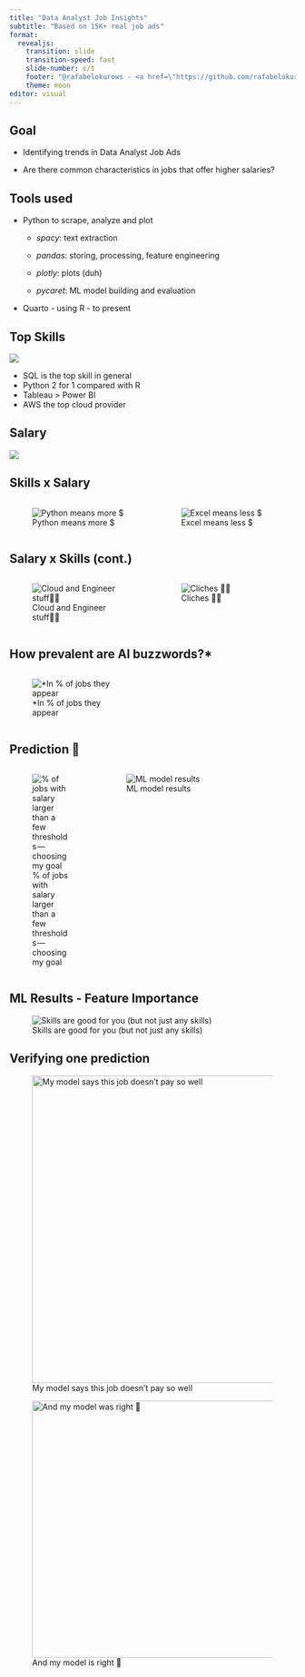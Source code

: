 ---
title: "Data Analyst Job Insights"
subtitle: "Based on 15K+ real job ads"
format: 
  revealjs:
    transition: slide
    transition-speed: fast
    slide-number: c/t
    footer: "@rafabelokurows - <a href=\"https://github.com/rafabelokurows/data-analyst-job-skills\">Github repository</a> - <a href=\"https://rafabelokurows.medium.com/what-do-companies-want-in-a-data-analyst-and-the-salaries-they-offer-in-return-fba8324101db\">Medium article</a>"
    theme: moon
editor: visual
---

## Goal

-   Identifying trends in Data Analyst Job Ads

-   Are there common characteristics in jobs that offer higher salaries?

## Tools used

-   Python to scrape, analyze and plot

    -   *spacy*: text extraction

    -   *pandas*: storing, processing, feature engineering

    -   *plotly*: plots (duh)

    -   *pycaret*: ML model building and evaluation

-   Quarto - using R - to present

## Top Skills

![](https://cdn-images-1.medium.com/max/1350/1*L6YrS1zfm-KkB7LOb1alow.png)

-   SQL is the top skill in general
-   Python 2 for 1 compared with R
-   Tableau \> Power BI
-   AWS the top cloud provider

## Salary

![](https://cdn-images-1.medium.com/max/900/1*y7CY1Paj7PyFHK2JPpbHHg.png)

## Skills x Salary

::: columns
::: {.column width="50%"}
![Python means more \$](https://cdn-images-1.medium.com/max/900/1*UFVhQ0s3cdXXtXHba2jEAA.png){alt="Python means more $"}
:::

::: {.column width="50%"}
![Excel means less \$](https://cdn-images-1.medium.com/max/900/1*VcaYFcvy6RkaMX9XNiSX6A.png){alt="Excel means less $"}
:::
:::

## Salary x Skills (cont.)

::: columns
::: {.column width="50%"}
![Cloud and Engineer stuff👍🏻](https://cdn-images-1.medium.com/max/900/1*GHc2bZ_eJet8seSuZlI_9Q.png){alt="Cloud and Engineer stuff👍🏻"}
:::

::: {.column width="50%"}
![Cliches 👎🏻](https://cdn-images-1.medium.com/max/900/1*b7UzIS1nYmMBEWk0YbQNcg.png){alt="Cliches 👎🏻"}
:::
:::

## How prevalent are AI buzzwords?\*

::: columns
::: {.column width="50%"}
![\*In % of jobs they appear](https://cdn-images-1.medium.com/max/900/1*l3NhR-0Lmez4dMnTTGN6Tg.png)
:::

::: {.column width="50%"}
:::
:::

## Prediction 🔮

::: columns
::: {.column width="30%"}
![% of jobs with salary larger than a few thresholds --- choosing my goal](https://cdn-images-1.medium.com/max/900/1*cdcA42yFUmYy__tMXuWuGw.png){alt="% of jobs with salary larger than a few thresholds — choosing my goal"}
:::

::: {.column width="70%"}
![ML model results](https://cdn-images-1.medium.com/max/900/1*B1ZxXIkM6DPFNZT2BvOvmA.png){alt="ML model results"}
:::
:::

## ML Results - Feature Importance

![Skills are good for you (but not just any skills)](https://cdn-images-1.medium.com/max/900/1*yC65glRUlkLKNLlk-qinyg.png){alt="Skills are good for you (but not just any skills)"}

## Verifying one prediction

::: {.fragment fragment-index="1"}
![My model says this job doesn't pay so well](https://cdn-images-1.medium.com/max/900/1*bF1Z-cMIRbAy5vY6ad7ZGA.png){alt="My model says this job doesn’t pay so well" width="542"}
:::

::: {.fragment fragment-index="2"}
![And my model is right 🥳](https://cdn-images-1.medium.com/max/900/1*lg8fH5iV4cCt6eR_ulb4Qg.png){alt="And my model was right 🥳" width="453"}
:::
